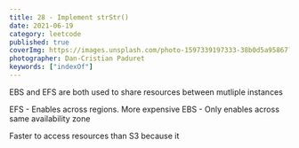 ```yaml
---
title: 28 - Implement strStr()
date: 2021-06-19
category: leetcode
published: true
coverImg: https://images.unsplash.com/photo-1597339197333-38b0d5a95867?ixlib=rb-1.2.1&ixid=MnwxMjA3fDB8MHxwaG90by1wYWdlfHx8fGVufDB8fHx8&auto=format&fit=crop&w=1593&q=80
photographer: Dan-Cristian Paduret
keywords: ["indexOf"]
---
```


EBS and EFS are both used to share resources between mutliple instances

EFS - Enables across regions. More expensive
EBS - Only enables across same availability zone

Faster to access resources than S3 because it
